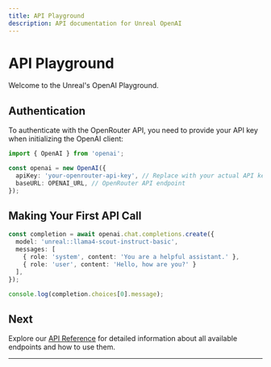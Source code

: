 ```yaml
---
title: API Playground
description: API documentation for Unreal OpenAI
---
```


# API Playground

Welcome to the Unreal's OpenAI Playground.

## Authentication

To authenticate with the OpenRouter API, you need to provide your API key when initializing the OpenAI client:

```typescript
import { OpenAI } from 'openai';

const openai = new OpenAI({
  apiKey: 'your-openrouter-api-key', // Replace with your actual API key
  baseURL: OPENAI_URL, // OpenRouter API endpoint
});
```

## Making Your First API Call

```typescript
const completion = await openai.chat.completions.create({
  model: 'unreal::llama4-scout-instruct-basic',
  messages: [
    { role: 'system', content: 'You are a helpful assistant.' },
    { role: 'user', content: 'Hello, how are you?' }
  ],
});

console.log(completion.choices[0].message);
```

## Next

Explore our [API Reference](/docs/api) for detailed information about all available endpoints and how to use them.

---
